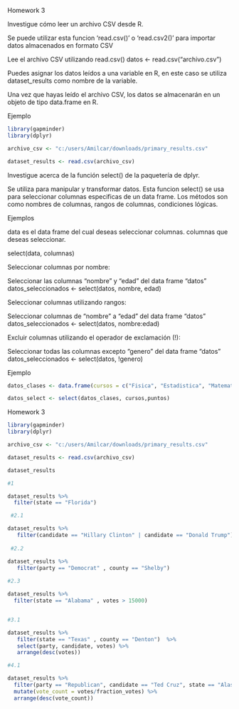 
Homework 3

Investigue cómo leer un archivo CSV desde R.

Se puede utilizar esta funcion 'read.csv()' o 'read.csv2()' para 
importar datos almacenados en formato CSV

Lee el archivo CSV utilizando read.csv()
datos <- read.csv("archivo.csv")

Puedes asignar los datos leídos a una variable en R, en este caso se utiliza dataset_results como nombre de la variable.

Una vez que hayas leído el archivo CSV, los datos se almacenarán en un objeto de tipo data.frame en R.

Ejemplo
```r
library(gapminder)
library(dplyr)

archivo_csv <- "c:/users/Amilcar/downloads/primary_results.csv"

dataset_results <- read.csv(archivo_csv)

```


Investigue acerca de la función select() de la paquetería de dplyr.

Se utiliza para manipular y transformar datos.
Esta funcion  select() se usa para seleccionar columnas especificas de un data frame.
Los métodos son como nombres de columnas, rangos de columnas, condiciones lógicas.


Ejemplos

data es el data frame del cual deseas seleccionar columnas.
columnas que deseas seleccionar.

select(data, columnas)

Seleccionar columnas por nombre:

Seleccionar las columnas "nombre" y "edad" del data frame "datos"
datos_seleccionados <- select(datos, nombre, edad)

Seleccionar columnas utilizando rangos:

Seleccionar columnas de "nombre" a "edad" del data frame "datos"
datos_seleccionados <- select(datos, nombre:edad)

Excluir columnas utilizando el operador de exclamación (!):

Seleccionar todas las columnas excepto "genero" del data frame "datos"
datos_seleccionados <- select(datos, !genero)

Ejemplo
```r
datos_clases <- data.frame(cursos = c("Fisica", "Estadistica", "Matematicas"), codigo = c(25, 30, 35), puntos = c(5, 10, 15))

datos_select <- select(datos_clases, cursos,puntos)
```
Homework 3

```r
library(gapminder)
library(dplyr)

archivo_csv <- "c:/users/Amilcar/downloads/primary_results.csv"

dataset_results <- read.csv(archivo_csv)

dataset_results

#1

dataset_results %>% 
  filter(state == "Florida") 

 #2.1

dataset_results %>% 
   filter(candidate == "Hillary Clinton" | candidate == "Donald Trump")
 
 #2.2

dataset_results %>% 
   filter(party == "Democrat" , county == "Shelby")
  
#2.3

dataset_results %>% 
  filter(state == "Alabama" , votes > 15000)


#3.1

dataset_results %>% 
   filter(state == "Texas" , county == "Denton")  %>% 
   select(party, candidate, votes) %>%  
   arrange(desc(votes))

#4.1 

dataset_results %>% 
  filter(party == "Republican", candidate == "Ted Cruz", state == "Alaska")  %>%
  mutate(vote_count = votes/fraction_votes) %>%
  arrange(desc(vote_count))
   

```



